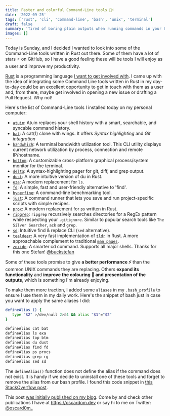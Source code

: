 ```yaml
---
title: Faster and colorful Command-Line tools 🌈⚡
date: '2022-09-25'
tags: ['rust', 'cli', 'command-line', 'bash', 'unix', 'terminal']
draft: false
summary: 'Tired of boring plain outputs when running commands in your Command-Line? And want to get better performance numbers?'
images: []
---
```


Today is Sunday, and I decided I wanted to look into some of the Command-Line tools written in Rust out there. Some of them have a lot of stars ⭐ on GitHub, so I have a good feeling these will be tools I will enjoy as a user and improve my productivity.

[Rust](https://www.rust-lang.org/) is a programming language [I want to get involved with](/previously/2022-08). I came up with the idea of integrating some Command Line tools written in Rust in my day-to-day could be an excellent opportunity to get in touch with them as a user and, from there, maybe get involved in opening a new issue or drafting a Pull Request. Why not!

Here's the list of Command-Line tools I installed today on my personal computer:

- [`atuin`](https://github.com/atuinsh/atuin): Atuin replaces your shell history with a smart, searchable, and syncable command history.
- [`bat`](https://github.com/sharkdp/bat): A cat(1) clone with wings. It offers _Syntax highlighting_ and _Git integration_
- [`bandwhich`](https://github.com/imsnif/bandwhich): A terminal bandwidth utilization tool. This CLI utility displays current network utilization by process, connection and remote IP/hostname.
- [`bottom`](https://github.com/ClementTsang/bottom): A customizable cross-platform graphical process/system monitor for the terminal.
- [`delta`](https://github.com/dandavison/delta): A syntax-highlighting pager for git, diff, and grep output.
- [`dust`](https://github.com/bootandy/dust): A more intuitive version of du in Rust.
- [`eza`](https://github.com/eza-community/eza): A modern replacement for `ls`.
- [`fd`](https://github.com/sharkdp/fd): A simple, fast and user-friendly alternative to 'find'.
- [`hyperfine`](https://github.com/sharkdp/hyperfine): A command-line benchmarking tool.
- [`just`](https://github.com/casey/just): A command runner that lets you save and run project-specific scripts with simple recipes.
- [`prox`](https://github.com/dalance/procs): A modern replacement for `ps` written in Rust.
- [`ripgrep`](https://github.com/BurntSushi/ripgrep): `ripgrep` recursively searches directories for a RegEx pattern while respecting your `.gitignore`. Similar to popular search tools like `The Silver Searcher`, `ack` and `grep`.
- [`sd`](https://github.com/chmln/sd): Intuitive find & replace CLI (`sed` alternative).
- [`tealdeer`](https://github.com/dbrgn/tealdeer): A very fast implementation of [`tldr`](https://github.com/tldr-pages/tldr) in Rust. A more approachable complement to traditional [`man pages`](https://github.com/tldr-pages/tldr).
- [`zoxide`](https://github.com/ajeetdsouza/zoxide): A smarter cd command. Supports all major shells. Thanks for this one Stefan! [@buckstefan](https://twitter.com/buckstefan)

Some of these tools promise to give **a better performance ⚡** than the common UNIX commands they are replacing. Others **expand its functionality** and **improve the colouring 🌈 and presentation of the outputs**, which is something I'm already enjoying.

To make them more traction, I added some `aliases` in my `.bash_profile` to ensure I use them in my daily work. Here's the snippet of bash just in case you want to apply the same aliases I did:

```bash
defineAlias () {
   type "$2" >/dev/null 2>&1 && alias "$1"="$2"
}

defineAlias cat bat
defineAlias ls exa
defineAlias top btm
defineAlias du dust
defineAlias find fd
defineAlias ps procs
defineAlias grep rg
defineAlias sed sd
```

The `defineAlias()` function does not define the alias if the command does not exist. It is handy if we decide to uninstall one of these tools and forget to remove the alias from our bash profile. I found this code snippet in [this StackOverflow post](https://stackoverflow.com/questions/34391838/best-way-to-define-conditional-aliases-in-shell).

This post [was initially published on my blog](https://www.oscardom.dev/blog/tooling/command-line-tools). Come by and check other publications I have at https://oscardom.dev or say hi to me on Twitter: [@oscard0m\_](https://twitter.com/oscard0m_)
